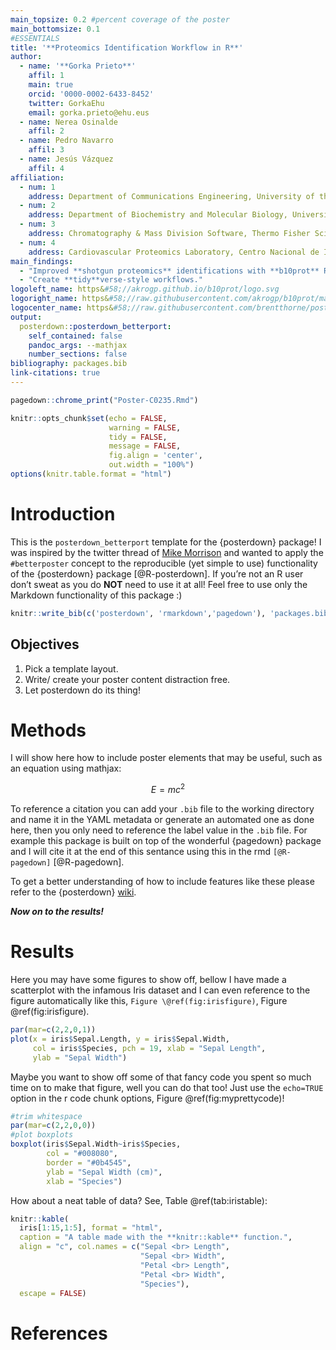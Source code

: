 ```yaml
---
main_topsize: 0.2 #percent coverage of the poster
main_bottomsize: 0.1
#ESSENTIALS
title: '**Proteomics Identification Workflow in R**'
author:
  - name: '**Gorka Prieto**'
    affil: 1
    main: true
    orcid: '0000-0002-6433-8452'
    twitter: GorkaEhu 
    email: gorka.prieto@ehu.eus
  - name: Nerea Osinalde
    affil: 2
  - name: Pedro Navarro
    affil: 3
  - name: Jesús Vázquez
    affil: 4
affiliation:
  - num: 1
    address: Department of Communications Engineering, University of the Basque Country (UPV/EHU)
  - num: 2
    address: Department of Biochemistry and Molecular Biology, University of the Basque Country (UPV/EHU)
  - num: 3
    address: Chromatography & Mass Division Software, Thermo Fisher Scientific (Bremen) GmbH
  - num: 4
    address: Cardiovascular Proteomics Laboratory, Centro Nacional de Investigaciones Cardiovasculares Carlos III (CNIC) and CIBER de Enfermedades Cardiovasculares
main_findings:
  - "Improved **shotgun proteomics** identifications with **b10prot** R package."
  - "Create **tidy**verse-style workflows."
logoleft_name: https&#58;//akrogp.github.io/b10prot/logo.svg
logoright_name: https&#58;//raw.githubusercontent.com/akrogp/b10prot/main/posters/SEBiBC-2024/EHU.svg
logocenter_name: https&#58;//raw.githubusercontent.com/brentthorne/posterdown/master/images/qr-code-black.png
output: 
  posterdown::posterdown_betterport:
    self_contained: false
    pandoc_args: --mathjax
    number_sections: false
bibliography: packages.bib
link-citations: true
---
```


```r
pagedown::chrome_print("Poster-C0235.Rmd")
```


```r
knitr::opts_chunk$set(echo = FALSE,
                      warning = FALSE,
                      tidy = FALSE,
                      message = FALSE,
                      fig.align = 'center',
                      out.width = "100%")
options(knitr.table.format = "html") 
```

# Introduction

This is the `posterdown_betterport` template for the {posterdown} package! I was inspired by the twitter thread of [Mike Morrison](https://mobile.twitter.com/mikemorrison/status/1110191245035479041) and wanted to apply the `#betterposter` concept to the reproducible (yet simple to use) functionality of the {posterdown} package [@R-posterdown]. If you're not an R user don't sweat as you do **NOT** need to use it at all! Feel free to use only the Markdown functionality of this package :)

```r
knitr::write_bib(c('posterdown', 'rmarkdown','pagedown'), 'packages.bib')
```

## Objectives

1. Pick a template layout.
2. Write/ create your poster content distraction free.
3. Let posterdown do its thing!

# Methods

I will show here how to include poster elements that may be useful, such as an equation using mathjax:

$$
E = mc^2
$$

To reference a citation you can add your `.bib` file to the working directory and name it in the YAML metadata or generate an automated one as done here, then you only need to reference the label value in the `.bib` file. For example this package is built on top of the wonderful {pagedown} package and I will cite it at the end of this sentance using this in the rmd `[@R-pagedown]` [@R-pagedown].

To get a better understanding of how to include features like these please refer to the {posterdown} [wiki](https://github.com/posterdown/wiki).

**_Now on to the results!_**

# Results

Here you may have some figures to show off, bellow I have made a scatterplot with the infamous Iris dataset and I can even reference to the figure automatically like this, `Figure \@ref(fig:irisfigure)`, Figure \@ref(fig:irisfigure).

```r
par(mar=c(2,2,0,1))
plot(x = iris$Sepal.Length, y = iris$Sepal.Width,
     col = iris$Species, pch = 19, xlab = "Sepal Length",
     ylab = "Sepal Width")
```

Maybe you want to show off some of that fancy code you spent so much time on to make that figure, well you can do that too! Just use the `echo=TRUE` option in the r code chunk options, Figure \@ref(fig:myprettycode)!

```r
#trim whitespace
par(mar=c(2,2,0,0))
#plot boxplots
boxplot(iris$Sepal.Width~iris$Species,
        col = "#008080", 
        border = "#0b4545",
        ylab = "Sepal Width (cm)",
        xlab = "Species")
```

How about a neat table of data? See, Table \@ref(tab:iristable):

```r
knitr::kable(
  iris[1:15,1:5], format = "html",
  caption = "A table made with the **knitr::kable** function.",
  align = "c", col.names = c("Sepal <br> Length",
                             "Sepal <br> Width",
                             "Petal <br> Length",
                             "Petal <br> Width",
                             "Species"),
  escape = FALSE)
```

# References

